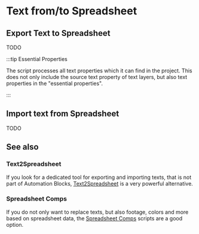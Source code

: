 


# Text from/to Spreadsheet

## Export Text to Spreadsheet

TODO

:::tip Essential Properties

The script processes all text properties which it can find in the project. This does not only include the source text property of text layers, but also text properties in the "essential properties".

:::

## Import text from Spreadsheet

TODO

## See also

### Text2Spreadsheet

If you look for a dedicated tool for exporting and importing texts, that is not part of Automation Blocks, 
[Text2Spreadsheet](https://aescripts.com/text2spreadsheet/) is a very powerful alternative.

### Spreadsheet Comps

If you do not only want to replace texts, but also footage, colors and more based on spreadsheet data, the [Spreadsheet Comps](compDuplicatesFromSpreadsheet) scripts are a good option.

